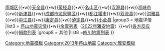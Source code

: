 {{Navbox
|name = 2013年芦山地震
|title = [[2013年芦山地震]]
|group1 = 震中
|list1 = [[四川省|四川省]][[雅安市]][[芦山县]]

|group2 = 受灾地区
|list2 = [[宝兴县|雅安市宝兴县]]{{•w}}[[雨城区]]{{•w}}[[天全县]]{{•w}}[[荥经县]]{{•w}}[[名山区]]{{•w}}[[汉源县]]{{•w}}[[邛崃市]]{{•w}}[[新津县]]{{•w}}[[龙泉驿区|成都市龙泉驿区]]{{•w}}[[都江堰市]]{{•w}}[[双流县]]{{•w}}[[洪雅县]]{{•w}}[[中江县]]{{•w}}[[康定县]]{{•w}}[[泸定县]]{{•w}}[[小金县]]
|group3 = 地震详情
|list3 = [[2013年芦山地震#地震详情|芦山地震灾情]]{{•w}}[[芦山地震余震列表|余震列表]]（[[2022年雅安地震]]）{{•w}}[[芦山地震各方反应|各方反应]]{{•w}}[[2013年芦山地震#捐款|捐款列表]]<!--{{•w}}[[5·31四川救災直升機失事事故]]

|group4 = 民间行动
|list4 = [[心系四川]]{{•w}}[[演藝界512關愛行動]]{{•w}}[[生死不离]]{{•w}}[[雅安地震死难学生调查活动]]-->
<!--
|group5 = 纪念

|group6 = 书籍{{•w}}电影

|group7 = 自殺者
-->
|group8 = 其他
|list8 =[[四川地震列表]]
}}
<noinclude>
[[Category:地震模板]]
[[Category:2013年芦山地震]]
[[Category:雅安模板]]
</noinclude>